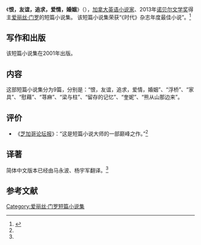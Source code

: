 《'''恨，友谊，追求，爱情，婚姻'''》（{{lang-en|'''Hateship, Friendship, Courtship, Loveship, Marriage'''}}），[[加拿大|加拿大]][[英语文学|英语小说家]]、2013年[[诺贝尔文学奖|诺贝尔文学奖]]得主[[爱丽丝·门罗|爱丽丝·门罗]]的短篇小说集。
该短篇小说集荣获“《时代》杂志年度最佳小说”。<ref name="panda" >{{cite book |author=爱丽丝·门罗 |title=《恨，友谊，追求，爱情，婚姻》|date=2013-11-01 |publisher=译林出版社 |location=北京市 |pages= |isbn=978-7-5447-4572-7}}</ref>

==写作和出版==
该短篇小说集在2001年出版。

==内容==
这部短篇小说集分为9篇，分别是：“恨，友谊，追求，爱情，婚姻”、“浮桥”、“家具”、“慰藉”、“荨麻”、“梁与柱”、“留存的记忆”、“奎妮”、“熊从山那边来”。

==评价==
*《[[芝加哥论坛报|芝加哥论坛报]]》：“这是短篇小说大师的一部巅峰之作。”<ref name="panda"/>

==译著==
简体中文版本已经由马永波、杨宇军翻译。<ref name="panda"/>

==参考文献==
{{reflist}}

{{爱丽丝·门罗作品}}

{{Authority control}}
{{DEFAULTSORT:Hen恨}}
[[Category:爱丽丝·门罗短篇小说集|Category:爱丽丝·门罗短篇小说集]]